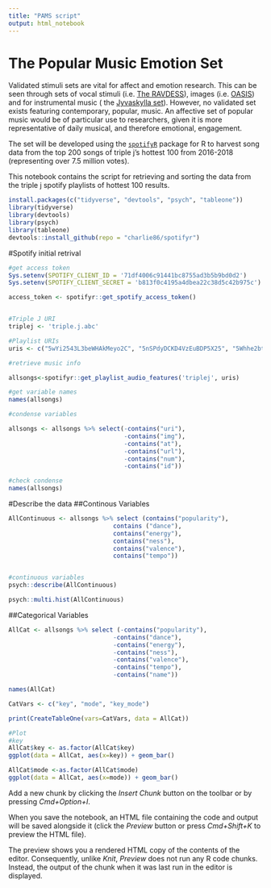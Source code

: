 ```yaml
---
title: "PAMS script"
output: html_notebook
---
```

# The Popular Music Emotion Set 

Validated stimuli sets are vital for affect and emotion research. This can be seen through sets of vocal stimuli (i.e. [The RAVDESS][1]), images (i.e. [OASIS][2]) and for instrumental music ( the [Jyvaskylla set][3]). However, no validated set exists featuring contemporary, popular, music. An affective set of popular music would be of particular use to researchers, given it is more representative of daily musical, and therefore emotional, engagement. 

The set will be developed using the [`spotifyR`][4] package for R to harvest song data from the top 200 songs of triple j's hottest 100 from 2016-2018 (representing over 7.5 million votes). 

This notebook contains the script for retrieving and sorting the data from the triple j spotify playlists of hottest 100 results. 

[1]: https://smartlaboratory.org/ravdess/
[2]: https://link.springer.com/article/10.3758/s13428-016-0715-3
[3]: https://journals.sagepub.com/doi/10.1177/0305735610362821 
[4]: https://github.com/charlie86/spotifyr



```r
install.packages(c("tidyverse", "devtools", "psych", "tableone"))
library(tidyverse)
library(devtools)
library(psych)
library(tableone)
devtools::install_github(repo = "charlie86/spotifyr")
```

#Spotify initial retrival 

```r

#get access token 
Sys.setenv(SPOTIFY_CLIENT_ID = '71df4006c91441bc8755ad3b5b9bd0d2')
Sys.setenv(SPOTIFY_CLIENT_SECRET = 'b813f0c4195a4dbea22c38d5c42b975c')

access_token <- spotifyr::get_spotify_access_token()


#Triple J URI
triplej <- 'triple.j.abc'

#Playlist URIs
uris <- c("5wYi2543L3beWHAkMeyo2C", "5nSPdyDCKD4VzEuBDP5X25", "5Whhe2btVQw4DokGqkykkw", "5vSiOmiS1UflyJkPBfMvqP", "1hlmJOyuxrfPZi8XvuURbT", "1E8mxc63PDG4U1QAxij9K7")

#retrieve music info

allsongs<-spotifyr::get_playlist_audio_features('triplej', uris)

#get variable names
names(allsongs)

#condense variables 

allsongs <- allsongs %>% select(-contains("uri"),
                                -contains("img"),
                                -contains("at"),
                                -contains("url"),
                                -contains("num"),
                                -contains("id"))

#check condense 
names(allsongs)

```

#Describe the data 
##Continous Variables
```r
AllContinuous <- allsongs %>% select (contains("popularity"),
                             contains ("dance"),
                             contains("energy"),
                             contains("ness"),
                             contains("valence"),
                             contains("tempo"))


#continuous variables 
psych::describe(AllContinuous)

psych::multi.hist(AllContinuous)


```

##Categorical Variables
```r
AllCat <- allsongs %>% select (-contains("popularity"),
                             -contains("dance"),
                             -contains("energy"),
                             -contains("ness"),
                             -contains("valence"),
                             -contains("tempo"),
                             -contains("name"))

names(AllCat)

CatVars <- c("key", "mode", "key_mode")

print(CreateTableOne(vars=CatVars, data = AllCat))

#Plot 
#key 
AllCat$key <- as.factor(AllCat$key)
ggplot(data = AllCat, aes(x=key)) + geom_bar()

AllCat$mode <-as.factor(AllCat$mode)
ggplot(data = AllCat, aes(x=mode)) + geom_bar()
```



Add a new chunk by clicking the *Insert Chunk* button on the toolbar or by pressing *Cmd+Option+I*.

When you save the notebook, an HTML file containing the code and output will be saved alongside it (click the *Preview* button or press *Cmd+Shift+K* to preview the HTML file). 

The preview shows you a rendered HTML copy of the contents of the editor. Consequently, unlike *Knit*, *Preview* does not run any R code chunks. Instead, the output of the chunk when it was last run in the editor is displayed.

